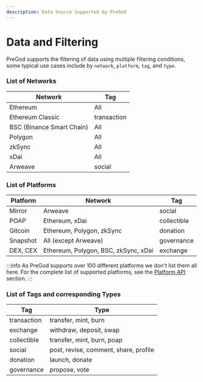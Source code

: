 ```yaml
---
description: Data Source Supported by PreGod
---
```


# Data and Filtering

PreGod supports the filtering of data using multiple filtering conditions, some typical use cases include by `network`, `platform`, `tag`, and `type`.

### List of Networks

| Network                   | Tag         |
| ------------------------- | ----------- |
| Ethereum                  | All         |
| Ethereum Classic          | transaction |
| BSC (Binance Smart Chain) | All         |
| Polygon                   | All         |
| zkSync                    | All         |
| xDai                      | All         |
| Arweave                   | social      |

### List of Platforms

| Platform  | Network                              | Tag                 |
| --------- | ------------------------------------ | ------------------- |
| Mirror    | Arweave                              | social              |
| POAP      | Ethereum, xDai                       | collectible         |
| Gitcoin   | Ethereum, Polygon, zkSync            | donation            |
| Snapshot  | All (except Arweave)                 | governance          |
| DEX, CEX  | Ethereum, Polygon, BSC, zkSync, xDai | exchange            |

:::info
As PreGod supports over 100 different platforms we don't list them all here. For the complete list of supported platforms, see the [Platform API](/PreGod/api/get-platforms-of-a-tag) section.
:::

### List of Tags and corresponding Types

| Tag         | Type                                                          |
| ----------- | ------------------------------------------------------------- |
| transaction | transfer, mint, burn                                          |
| exchange    | withdraw, deposit, swap                                       |
| collectible | transfer, mint, burn, poap                                    |
| social      | post, revise, comment, share, profile                         |
| donation    | launch, donate                                                |
| governance  | propose, vote                                                 |
